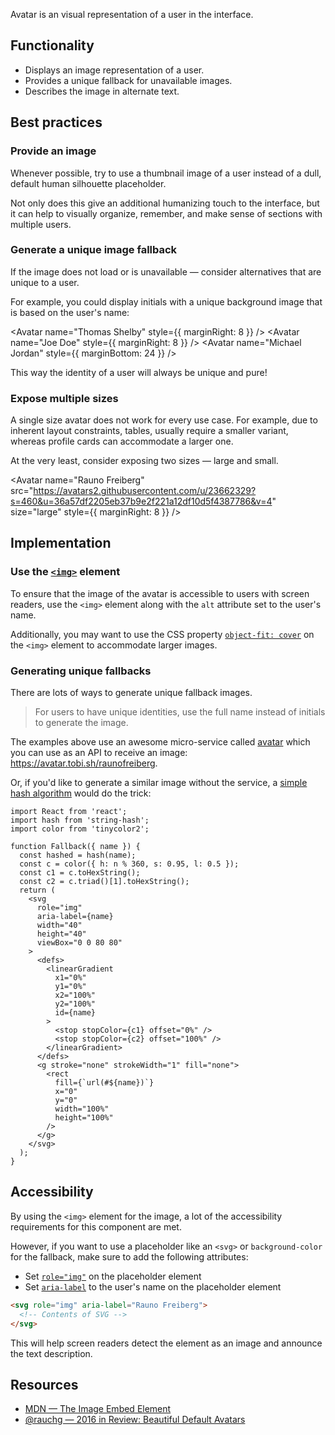 
<article>

<Title>
    Avatar
</Title>

Avatar is an visual representation of a user in the interface.

<div className="center">
    <Avatar
      name="Rauno Freiberg"
      src="https://avatars2.githubusercontent.com/u/23662329?s=460&u=36a57df2205eb37b9e2f221a12df10d5f4387786&v=4"
      style={{ marginRight: 8 }}
    />
    <Avatar
      name="Rauno Freiberg M"
    />
</div>

</article>

<article>

## Functionality

- Displays an image representation of a user.
- Provides a unique fallback for unavailable images.
- Describes the image in alternate text.

</article>

<article>

## Best practices

### Provide an image

Whenever possible, try to use a thumbnail image of a user instead of a dull, default human silhouette placeholder.

Not only does this give an additional humanizing touch to the interface,
but it can help to visually organize, remember, and make sense of sections with multiple users.

### Generate a unique image fallback

If the image does not load or is unavailable — consider alternatives that are unique to a user.

For example, you could display initials with a unique background image that is based on the user's name:

<Avatar name="Thomas Shelby" style={{ marginRight: 8 }} />
<Avatar name="Joe Doe" style={{ marginRight: 8 }} />
<Avatar name="Michael Jordan" style={{ marginBottom: 24 }} />

This way the identity of a user will always be unique and pure!

### Expose multiple sizes

A single size avatar does not work for every use case.
For example, due to inherent layout constraints, tables, usually require a smaller variant, whereas profile cards can accommodate a larger one.

At the very least, consider exposing two sizes — large and small.

<Avatar
  name="Rauno Freiberg"
  src="https://avatars2.githubusercontent.com/u/23662329?s=460&u=36a57df2205eb37b9e2f221a12df10d5f4387786&v=4"
  size="large"
  style={{ marginRight: 8 }}
/>
<Avatar
  name="Rauno Freiberg"
  src="https://avatars2.githubusercontent.com/u/23662329?s=460&u=36a57df2205eb37b9e2f221a12df10d5f4387786&v=4"
/>

</article>

<article>

## Implementation

### Use the [`<img>`](https://developer.mozilla.org/en-US/docs/Web/HTML/Element/img) element

To ensure that the image of the avatar is accessible to users with screen readers, use the `<img>` element along with the `alt` attribute set to the user's name.

Additionally, you may want to use the CSS property [`object-fit: cover`](https://developer.mozilla.org/en-US/docs/Web/CSS/object-fit) on the `<img>` element to accommodate larger images.

### Generating unique fallbacks

There are lots of ways to generate unique fallback images.

> For users to have unique identities, use the full name instead of initials to generate the image.

The examples above use an awesome micro-service called [avatar](https://github.com/tobiaslins/avatar) which you can use as an API to receive an image: https://avatar.tobi.sh/raunofreiberg.

Or, if you'd like to generate a similar image without the service, a [simple hash algorithm](https://github.com/bukinoshita/hash-avatar) would do the trick:

<AvatarFallbackExample />

```tsx
import React from 'react';
import hash from 'string-hash';
import color from 'tinycolor2';

function Fallback({ name }) {
  const hashed = hash(name);
  const c = color({ h: n % 360, s: 0.95, l: 0.5 });
  const c1 = c.toHexString();
  const c2 = c.triad()[1].toHexString();
  return (
    <svg
      role="img"
      aria-label={name}
      width="40"
      height="40"
      viewBox="0 0 80 80"
    >
      <defs>
        <linearGradient
          x1="0%"
          y1="0%"
          x2="100%"
          y2="100%"
          id={name}
        >
          <stop stopColor={c1} offset="0%" />
          <stop stopColor={c2} offset="100%" />
        </linearGradient>
      </defs>
      <g stroke="none" strokeWidth="1" fill="none">
        <rect
          fill={`url(#${name})`}
          x="0"
          y="0"
          width="100%"
          height="100%"
        />
      </g>
    </svg>
  );
}
```

</article>

<article>

## Accessibility

By using the `<img>` element for the image, a lot of the accessibility requirements for this component are met.

However, if you want to use a placeholder like an `<svg>` or `background-color` for the fallback, make sure to add the following attributes:

- Set [`role="img"`](https://developer.mozilla.org/en-US/docs/Web/Accessibility/ARIA/Roles/Role_Img) on the placeholder element
- Set [`aria-label`](https://developer.mozilla.org/en-US/docs/Web/Accessibility/ARIA/ARIA_Techniques/Using_the_aria-label_attribute) to the user's name on the placeholder element

```html
<svg role="img" aria-label="Rauno Freiberg">
  <!-- Contents of SVG -->
</svg>
```

This will help screen readers detect the element as an image and announce the text description.

</article>

<article>

## Resources

- [MDN — The Image Embed Element](https://developer.mozilla.org/en-US/docs/Web/HTML/Element/img)
- [@rauchg — 2016 in Review: Beautiful Default Avatars](https://rauchg.com/2017/2016-in-review#avatars)

</article>
